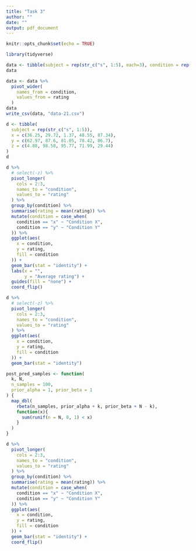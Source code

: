 ```yaml
---
title: "Task 3"
author: ""
date: ""
output: pdf_document
---
```


```r
knitr::opts_chunk$set(echo = TRUE)
```

```r
library(tidyverse)
```

```r
data <- tibble(subject = rep(str_c("s", 1:5), each=3), condition = rep(c("x", "y", "z"), times = 5), rating = as.character(round(runif(15)*100, 2)))
data
```



```r
data <- data %>%
  pivot_wider(
    names_from = condition,
    values_from = rating
  ) 
data
write_csv(data, "data-21.csv")
```

```r
d <- tibble(
  subject = rep(str_c("s", 1:5)),
  x = c(36.25, 29.72, 1.37, 48.55, 87.34),
  y = c(62.97, 87.6, 81.05, 78.42, 86.7),
  z = c(4.88, 98.58, 95.77, 71.99, 29.44)
)
d
```

```r
d %>% 
  # select(-z) %>% 
  pivot_longer(
    cols = 2:3,
    names_to = "condition",
    values_to = "rating"
  ) %>%
  group_by(condition) %>% 
  summarise(rating = mean(rating)) %>%
  mutate(condition = case_when(
    condition == "x" ~ "Condition X",
    condition == "y" ~ "Condition Y"
  )) %>%
  ggplot(aes(
    x = condition,
    y = rating,
    fill = condition
  )) +
  geom_bar(stat = "identity") +
  labs(x = "",
       y = "Average rating") +
  guides(fill = "none") +
  coord_flip()
```

```r
d %>% 
  # select(-z) %>% 
  pivot_longer(
    cols = 2:3,
    names_to = "condition",
    values_to = "rating"
  ) %>%
  ggplot(aes(
    x = condition,
    y = rating,
    fill = condition
  )) +
  geom_bar(stat = "identity")
```

```r
post_pred_samples <- function(
  k, N,
  n_samples = 100,
  prior_alpha = 1, prior_beta = 1
) {
  map_dbl(
    rbeta(n_samples, prior_alpha + k, prior_beta + N - k),
    function(x){
      sum(runif(n = N, 0, 1) < x)
    }
  )
}
```

```r
d %>% 
  pivot_longer(
    cols = 2:3,
    names_to = "condition",
    values_to = "rating"
  ) %>%
  group_by(condition) %>% 
  summarise(rating = mean(rating)) %>%
  mutate(condition = case_when(
    condition == "x" ~ "Condition X",
    condition == "y" ~ "Condition Y"
  )) %>%
  ggplot(aes(
    x = condition,
    y = rating,
    fill = condition
  )) +
  geom_bar(stat = "identity") +
  coord_flip()
```